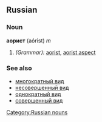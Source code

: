==Russian==
===Noun===
'''аорист''' (aórist) ''m''

#''(Grammar):'' [[aorist]], [[aorist aspect]]

===See also===
*[[многократный вид]]
*[[несовершенный вид]]
*[[однократный вид]]
*[[совершенный вид]]

[[Category:Russian nouns]]